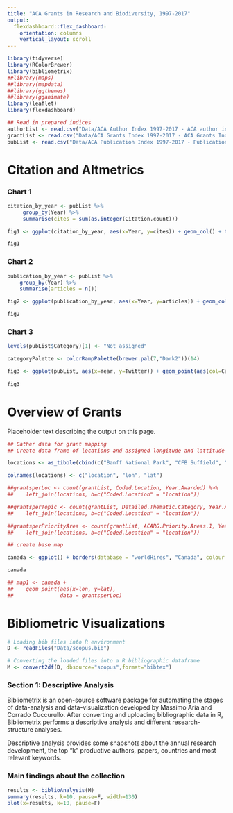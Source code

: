 ```yaml
---
title: "ACA Grants in Research and Biodiversity, 1997-2017"
output: 
  flexdashboard::flex_dashboard:
    orientation: columns
    vertical_layout: scroll
---
```


```r
library(tidyverse)
library(RColorBrewer)
library(bibliometrix)
##library(maps)
##library(mapdata)
##library(ggthemes)
##library(gganimate)
library(leaflet)
library(flexdashboard)

## Read in prepared indices
authorList <- read.csv("Data/ACA Author Index 1997-2017 - ACA author index.csv", header=TRUE)
grantList <- read.csv("Data/ACA Grants Index 1997-2017 - ACA Grants Index.csv", header = TRUE)
pubList <- read.csv("Data/ACA Publication Index 1997-2017 - Publication index.csv")
```
Citation and Altmetrics
=====================================

### Chart 1

```r
citation_by_year <- pubList %>% 
     group_by(Year) %>% 
     summarise(cites = sum(as.integer(Citation.count))) 

fig1 <- ggplot(citation_by_year, aes(x=Year, y=cites)) + geom_col() + theme_classic() + labs(title="Citations by Year of Publication", x="Publication Year", y="Number of Citations")

fig1
```

### Chart 2

```r
publication_by_year <- pubList %>%
    group_by(Year) %>%
    summarise(articles = n())

fig2 <- ggplot(publication_by_year, aes(x=Year, y=articles)) + geom_col() + theme_classic() + labs(title = "Number of Publications by Year", x="Publication Year", y="Articles") + geom_line(data = citation_by_year, aes(x=Year, y=cites/25, colour = "red"), show.legend = FALSE) + scale_y_continuous(sec.axis = sec_axis(~ . *20, breaks = waiver(), labels = waiver(), name = "Citations"))

fig2
```

### Chart 3

```r
levels(pubList$Category)[1] <- "Not assigned"

categoryPalette <- colorRampPalette(brewer.pal(7,"Dark2"))(14)

fig3 <- ggplot(pubList, aes(x=Year, y=Twitter)) + geom_point(aes(col=Category, size=Twitter)) + theme_classic() + labs(title="Tweets and ReTweets of ACA-funded Publications", y="Number of Tweets and ReTweets", x="Year of Publication") + scale_colour_manual(values = categoryPalette)
 
fig3
```

Overview of Grants
=====================================
Placeholder text describing the output on this page.
```r
## Gather data for grant mapping
## Create data frame of locations and assigned longitude and lattitude

locations <- as_tibble(cbind(c("Banff National Park", "CFB Suffield", "Elk Island National Park", "Foothills", "Jasper National Park", "Mountain", "Northern Boreal", "Parkland", "Prairie", "Waterton Lakes National Park", "Wood Buffalo National Park"), c("-115.92797", "-111.175004", "-112.857157", "-116.817049", "-117.954272", "-116.476799", "-116.569466", "-111.575478", "-112.336827", "-113.916624", "-112.876509"), c("51.496746", "50.277093", "53.608301", "54.187166", "52.873331", "52.37858", "57.015187", "52.990867", "50.583973", "49.083404", "59.439519")))

colnames(locations) <- c("location", "lon", "lat")

##grantsperLoc <- count(grantList, Coded.Location, Year.Awarded) %>%
##    left_join(locations, b=c("Coded.Location" = "location"))

##grantsperTopic <- count(grantList, Detailed.Thematic.Category, Year.Awarded) %>%
##    left_join(locations, b=c("Coded.Location" = "location"))

##grantsperPriorityArea <- count(grantList, ACARG.Priority.Areas.1, Year.Awarded) %>%
##    left_join(locations, b=c("Coded.Location" = "location"))

## create base map

canada <- ggplot() + borders(database = "worldHires", "Canada", colour = "gray80", fill = "gray85") + theme_map()

canada

## map1 <- canada +
##    geom_point(aes(x=lon, y=lat), 
##               data = grantsperLoc)
```

Bibliometric Visualizations
=====================================

```r
# Loading bib files into R environment
D <- readFiles("Data/scopus.bib")

# Converting the loaded files into a R bibliographic dataframe
M <- convert2df(D, dbsource="scopus",format="bibtex")
```

### Section 1: Descriptive Analysis

Bibliometrix is an open-source software package for automating the stages of data-analysis and data-visualization developed by Massimo Aria and Corrado Cuccurullo. After converting and uploading bibliographic data in R, Bibliometrix performs a descriptive analysis and different research-structure analyses.

Descriptive analysis provides some snapshots about the annual research development, the top "k" productive authors, papers, countries and most relevant keywords.

### Main findings about the collection

```r
results <- biblioAnalysis(M)
summary(results, k=10, pause=F, width=130)
plot(x=results, k=10, pause=F)
```
